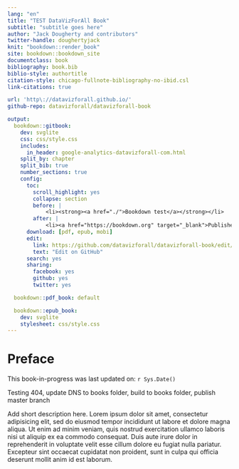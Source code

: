 ```yaml
---
lang: "en"
title: "TEST DataVizForAll Book"
subtitle: "subtitle goes here"
author: "Jack Dougherty and contributors"
twitter-handle: doughertyjack
knit: "bookdown::render_book"
site: bookdown::bookdown_site
documentclass: book
bibliography: book.bib
biblio-style: authortitle
citation-style: chicago-fullnote-bibliography-no-ibid.csl
link-citations: true

url: 'http\://datavizforall.github.io/'
github-repo: datavizforall/datavizforall-book

output:
  bookdown::gitbook:
    dev: svglite
    css: css/style.css
    includes:
      in_header: google-analytics-datavizforall-com.html
    split_by: chapter
    split_bib: true
    number_sections: true
    config:
      toc:
        scroll_highlight: yes
        collapse: section
        before: |
            <li><strong><a href="./">Bookdown test</a></strong></li>
        after: |
            <li><a href="https://bookdown.org" target="_blank">Published with bookdown</a></li>
      download: [pdf, epub, mobi]
      edit:
        link: https://github.com/datavizforall/datavizforall-book/edit/master/%s
        text: "Edit on GitHub"
      search: yes
      sharing:
        facebook: yes
        github: yes
        twitter: yes

  bookdown::pdf_book: default

  bookdown::epub_book:
    dev: svglite
    stylesheet: css/style.css
---
```

# Preface {-}

This book-in-progress was last updated on: `r Sys.Date()`

Testing 404, update DNS to books folder, build to books folder, publish master branch

Add short description here. Lorem ipsum dolor sit amet, consectetur adipisicing elit, sed do eiusmod tempor incididunt ut labore et dolore magna aliqua. Ut enim ad minim veniam, quis nostrud exercitation ullamco laboris nisi ut aliquip ex ea commodo consequat. Duis aute irure dolor in reprehenderit in voluptate velit esse cillum dolore eu fugiat nulla pariatur. Excepteur sint occaecat cupidatat non proident, sunt in culpa qui officia deserunt mollit anim id est laborum.
